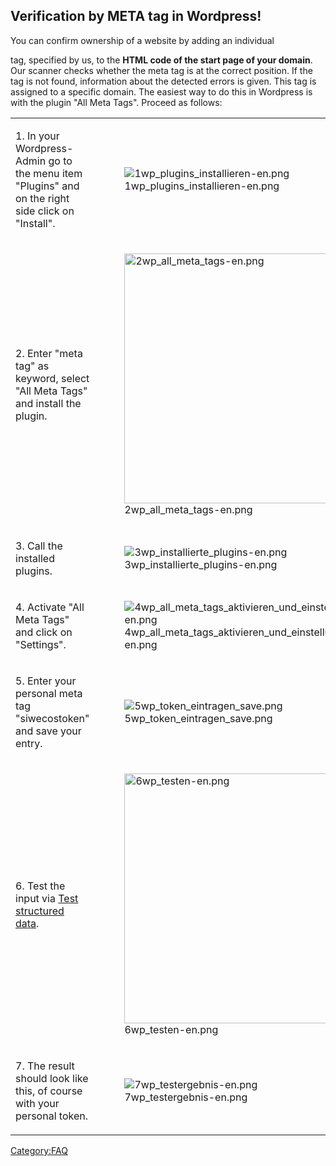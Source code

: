 == Verification by META tag in Wordpress! ==

You can confirm ownership of a website by adding an individual <meta> tag, specified by us, to the '''HTML code of the start page of your domain'''. Our scanner checks whether the meta tag is at the correct position. If the tag is not found, information about the detected errors is given. This tag is assigned to a specific domain. The easiest way to do this in Wordpress is with the plugin "All Meta Tags". Proceed as follows:

{| class="wikitable"
|-
| 1. In your Wordpress-Admin go to the menu item "Plugins" and on the right side click on "Install". || [[File:1wp_plugins_installieren-en.png]]
|-
| 2. Enter "meta tag" as keyword, select "All Meta Tags" and install the plugin. || [[File:2wp_all_meta_tags-en.png|400px]]
|-
| 3. Call the installed plugins. || [[File:3wp_installierte_plugins-en.png]]
|-
| 4. Activate "All Meta Tags" and click on "Settings". || [[File:4wp_all_meta_tags_aktivieren_und_einstellungen-en.png]]
|-
| 5. Enter your personal meta tag "siwecostoken" and save your entry.  || [[File:5wp_token_eintragen_save.png]]
|-
| 6. Test the input via [https://search.google.com/structured-data/testing-tool Test structured data]. || [[File:6wp_testen-en.png|400px]]
|-
| 7. The result should look like this, of course with your personal token. || [[File:7wp_testergebnis-en.png]]
|}

[[Category:FAQ]]
